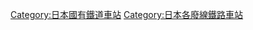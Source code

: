 {{DEFAULTSORT:Yunoki}}

[[Category:日本國有鐵道車站|Category:日本國有鐵道車站]]
[[Category:日本各廢線鐵路車站|Category:日本各廢線鐵路車站]]